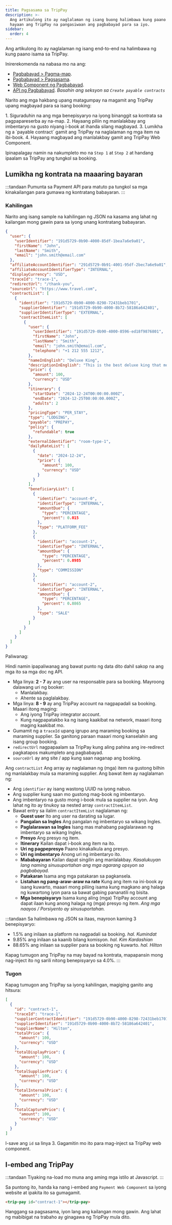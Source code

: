 ```yaml
---
title: Pagsasama sa TripPay
description: >-
  Ang artikulong ito ay naglalaman ng isang buong halimbawa kung paano isama at
  hayaan ang TripPay na pangasiwaan ang pagbabayad para sa iyo.
sidebar:
  order: 4
---
```


Ang artikulong ito ay naglalaman ng isang end-to-end na halimbawa ng kung paano isama sa TripPay.

Inirerekomenda na nabasa mo na ang:

* [Pagbabayad > Pagma-map](/payment/mapping).
* [Pagbabayad > Pagsasama](/payment/integration).
* [Web Component ng Pagbabayad](/developers/web-components/#payment).
* [API ng Pagbabayad](/developers/apis/#payment-api). *Basahin ang seksyon sa `Create payable contracts`*

Narito ang mga hakbang upang matagumpay na magamit ang TripPay upang magbayad para sa isang booking:

<Steps>
  1. Siguraduhin na ang mga benepisyaryo na iyong binanggit sa kontrata sa pagpapareserba ay na-map.
  2. Hayaang piliin ng manlalakbay ang imbentaryo na gusto niyang i-book at ihanda silang magbayad.
  3. Lumikha ng a `payable contract` gamit ang TripPay na naglalaman ng mga item na ibi-book.
  4. Hayaang magbayad ang manlalakbay gamit ang TripPay Web Component.
</Steps>


Ipinapalagay namin na nakumpleto mo na `Step 1` at `Step 2` at handang ipaalam sa TripPay ang tungkol sa booking.

## Lumikha ng kontrata na maaaring bayaran

:::tandaan
Pumunta sa Payment API para matuto pa tungkol sa mga kinakailangan para gumawa ng kontratang babayaran.
:::

### Kahilingan

Narito ang isang sample na kahilingan ng JSON na kasama ang lahat ng kailangan mong gawin para sa iyong unang kontratang babayaran.

```json {3-6, 8-9}
{
  "user": {
    "userIdentifier": "191d5729-0b90-4000-85df-1bea7a6e9a01",
    "firstName": "John",
    "lastName": "Smith",
    "email": "john.smith@email.com"
  },
  "affiliateAccountIdentifier": "291d5729-0b91-4001-95df-2bec7a6e9a01",
  "affiliateAccountIdentifierType": "INTERNAL",
  "displayCurrency": "USD",
  "traceId": "trace-1",
  "redirectUrl": "/thank-you",
  "sourceUrl": "https://www.travel.com",
  "contractList": [
    {
      "identifier": "191d5729-0b90-4000-8298-72431beb1701",
      "supplierIdentifier": "191d5729-0b90-4000-8b72-58186a642401",
      "supplierIdentifierType": "EXTERNAL",
      "contractItemList": [
        {
          "user": {
            "userIdentifier": "191d5729-0b90-4000-8596-ed18f9876801",
            "firstName": "John",
            "lastName": "Smith",
            "email": "john.smith@email.com",
            "telephone": "+1 212 555 1212",
          },
          "nameInEnglish": "Deluxe King",
          "descriptionInEnglish": "This is the best deluxe king that money can buy.",
          "price": {
            "amount": 100,
            "currency": "USD"
          },
          "itinerary": {
            "startDate": "2024-12-24T00:00:00.000Z",
            "endDate": "2024-12-25T00:00:00.000Z",
            "adults": 2
          },
          "pricingType": "PER_STAY",
          "type": "LODGING",
          "payable": "PREPAY",
          "policy": {
            "refundable": true
          },
          "externalIdentifier": "room-type-1",
          "dailyRateList": [
            {
              "date": "2024-12-24",
              "price": {
                "amount": 100,
                "currency": "USD"
              }
            }
          ],
          "beneficiaryList": [
            {
              "identifier": "account-0",
              "identifierType": "INTERNAL",
              "amountDue": {
                "type": "PERCENTAGE",
                "percent": 0.015
              },
              "type": "PLATFORM_FEE"
            },
            {
              "identifier": "account-1",
              "identifierType": "INTERNAL",
              "amountDue": {
                "type": "PERCENTAGE",
                "percent": 0.0985
              },
              "type": "COMMISSION"
            },
            {
              "identifier": "account-2",
              "identifierType": "INTERNAL",
              "amountDue": {
                "type": "PERCENTAGE",
                "percent": 0.8865
              },
              "type": "SALE"
            }
          ]
        }
      ]
    }
  ]
}
```

Paliwanag:

Hindi namin ipapaliwanag ang bawat punto ng data dito dahil sakop na ang mga ito sa mga doc ng API.

* Mga linya: **2 - 7** ay ang user na responsable para sa booking. Mayroong dalawang uri ng booker:
  * Manlalakbay.
  * Ahente sa paglalakbay.
* Mga linya: **8 - 9** ay ang TripPay account na nagpapadali sa booking. Maaari itong maging:
  * Ang iyong TripPay integrator account.
  * Kung nagpapatakbo ka ng isang kaakibat na network, maaari itong maging kaakibat mo.
* Gumamit ng a `traceId` upang igrupo ang maraming booking sa maraming supplier. Sa ganitong paraan maaari mong kanselahin ang isang group booking.
* `redirectUrl` nagpapaalam sa TripPay kung aling pahina ang ire-redirect pagkatapos makumpleto ang pagbabayad.
* `sourceUrl` ay ang site / app kung saan naganap ang booking.

Ang `contractList` Ang array ay naglalaman ng (mga) item na gustong bilhin ng manlalakbay mula sa maraming supplier. Ang bawat item ay naglalaman ng:

* Ang `identifier` ay isang wastong UUID na iyong nabuo.
* Ang supplier kung saan mo gustong mag-book ng imbentaryo.
* Ang imbentaryo na gusto mong i-book mula sa supplier na iyon. Ang lahat ng ito ay tinukoy sa nested array `contractItemList`.
* Bawat entry sa ilalim `contractItemList` naglalaman ng:
  * **Guest user** Ito ang user na darating sa lugar.
  * **Pangalan sa Ingles** Ang pangalan ng imbentaryo sa wikang Ingles.
  * **Paglalarawan sa Ingles** Isang mas mahabang paglalarawan ng imbentaryo sa wikang Ingles.
  * **Presyo** Ang presyo ng item.
  * **Itinerary** Kailan dapat i-book ang item na ito.
  * **Uri ng pagpepresyo** Paano kinakalkula ang presyo.
  * **Uri ng imbentaryo** Anong uri ng imbentaryo ito.
  * **Mababayaran** Kailan dapat singilin ang manlalakbay. *Kasalukuyan lang naming sinusuportahan ang mga agarang opsyon sa pagbabayad.*
  * **Patakaran** Isama ang mga patakaran sa pagkansela.
  * **Listahan ng pang-araw-araw na rate** Kung ang item na ini-book ay isang kuwarto, maaari mong piliing isama kung magkano ang halaga ng kuwartong iyon para sa bawat gabing pananatili ng bisita.
  * **Mga benepisyaryo** Isama kung aling (mga) TripPay account ang dapat ilaan kung anong halaga ng (mga) presyo ng item. *Ang mga naayos / Porsiyento ay sinusuportahan.*

:::tandaan
Sa halimbawa ng JSON sa itaas, mayroon kaming 3 benepisyaryo:

* 1.5% ang inilaan sa platform na nagpadali sa booking. *hal. Kumindat*
* 9.85% ang inilaan sa kaanib bilang komisyon. *hal. Kim Kardashian*
* 88.65% ang inilaan sa supplier para sa booking ng kuwarto. *hal. Hilton*

Kapag tumugon ang TripPay na may bayad na kontrata, mapapansin mong nag-inject ito ng sarili nitong benepisyaryo sa 4.0%.
:::

### Tugon

Kapag tumugon ang TripPay sa iyong kahilingan, magiging ganito ang hitsura:

```json {3}
[
  {
    "id": "contract-1",
    "traceId": "trace-1",
    "supplierContractIdentifier": "191d5729-0b90-4000-8298-72431beb1701",
    "supplierIdentifier": "191d5729-0b90-4000-8b72-58186a642401",
    "supplierName": "Hilton",
    "totalPrice": {
      "amount": 100,
      "currency": "USD"
    },
    "totalDisplayPrice": {
      "amount": 100,
      "currency": "USD"
    },
    "totalSupplierPrice": {
      "amount": 100,
      "currency": "USD"
    },
    "totalInternalPrice": {
      "amount": 100,
      "currency": "USD"
    },
    "totalCapturePrice": {
      "amount": 100,
      "currency": "USD"
    }
  }
]
```

I-save ang `id` sa linya 3. Gagamitin mo ito para mag-inject sa TripPay web component.

## I-embed ang TripPay

:::tandaan
Tiyaking na-load mo muna ang aming mga istilo at Javascript.
:::

Sa puntong ito, handa ka nang i-embed ang `Payment Web Component` sa iyong website at ipakita ito sa gumagamit.

```html
<trip-pay id="contract-1"></trip-pay>
```

Hanggang sa pagsasama, iyon lang ang kailangan mong gawin. Ang lahat ng mabibigat na trabaho ay ginagawa ng TripPay mula dito.

